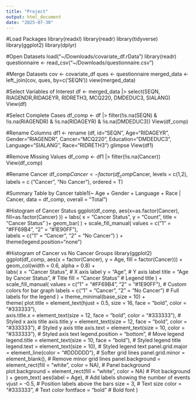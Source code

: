 ```yaml
---
title: "Project"
output: html_document
date: "2025-07-30"
---
```

#Load Packages
library(readxl)
library(readr)
library(tidyverse)
library(ggplot2)
library(dplyr)

#Open Datasets
load("~/Downloads/covariate_df.rData")
library(readr)
questionnaire <- read_csv("~/Downloads/questionnaire.csv")

#Merge Datasets
cov <- covariate_df
ques <- questionnaire
merged_data <- left_join(cov, ques, by=c('SEQN'))
view(merged_data)

#Select Variables of Interest
df <- merged_data |>
  select(SEQN, RIAGENDR,RIDAGEYR, RIDRETH3, MCQ220, DMDEDUC3, SIALANG) 
  View(df)
  
#Select Complete Cases
df_comp <- df |>
  filter(!is.na(SEQN) & !is.na(RIAGENDR) & !is.na(RIDAGEYR) & !is.na(DMDEDUC3))
  View(df_comp)

#Rename Columns
df1 <- rename (df, id="SEQN", Age="RIDAGEYR", Gender="RIAGENDR", Cancer="MCQ220", Education="DMDEDUC3", Language="SIALANG", Race="RIDRETH3")
  glimpse
View(df1)

#Remove Missing Values
df_comp <- df1 |>
  filter(!is.na(Cancer))
  View(df_comp)
  
#Rename Cancer
df_comp$Cancer <- factor(df_comp$Cancer, levels = c(1,2), labels = c ("Cancer", "No Cancer"), ordered = T)
  
#Summary Table by Cancer
table1(~ Age  + Gender  + Language + Race | Cancer, data = df_comp, overall = "Total")

#Histogram of Cancer Status
ggplot(df_comp, aes(x=as.factor(Cancer), fill=as.factor(Cancer) )) +
labs(
x = "Cancer Status",
y = "Count",
title = "Cancer Status"
)+
  geom_bar( ) +
  scale_fill_manual(
    values = c("1" = "#FF69B4", "2" = "#1E90FF"),  
    labels = c("1" = "Cancer", "2" = "No Cancer")
  ) +
  theme(legend.position="none")


#Histogram of Cancer vs No Cancer Groups
library(ggplot2)
ggplot(df_comp, aes(x = factor(Cancer), y = Age, fill = factor(Cancer))) +
  geom_col(width = 0.6, alpha = 0.8) +  
  labs(
    x = "Cancer Status",  # X axis label
    y = "Age",  # Y axis label
    title = "Age by Cancer Status",  # Title
    fill = "Cancer Status"  # Legend title
  ) +
  scale_fill_manual(
    values = c("1" = "#FF69B4", "2" = "#1E90FF"),  # Custom colors for bar graph
    labels = c("1" = "Cancer", "2" = "No Cancer")  # Full labels for the legend
  ) +
  theme_minimal(base_size = 10) +  
  theme(
    plot.title = element_text(hjust = 0.5, size = 16, face = "bold", color = "#333333"),  
    axis.title.x = element_text(size = 12, face = "bold", color = "#333333"),  # Styled x axis title
    axis.title.y = element_text(size = 12, face = "bold", color = "#333333"),  # Styled y axis title
    axis.text = element_text(size = 10, color = "#333333"),  # Styled axis text
    legend.position = "bottom",  # Move legend 
    legend.title = element_text(size = 10, face = "bold"),  # Styled legend title
    legend.text = element_text(size = 10),  # Styled legend text
    panel.grid.major = element_line(color = "#DDDDDD"),  # Softer grid lines
    panel.grid.minor = element_blank(),  # Remove minor grid lines
    panel.background = element_rect(fill = "white", color = NA),  # Panel background
    plot.background = element_rect(fill = "white", color = NA)  # Plot background
  ) +
  geom_text(
    aes(label = Age),  # Add labels showing the number of events
    vjust = -0.5,  # Position labels above the bars
    size = 3,  # Text size
    color = "#333333",  # Text color
    fontface = "bold"  # Bold font
  )